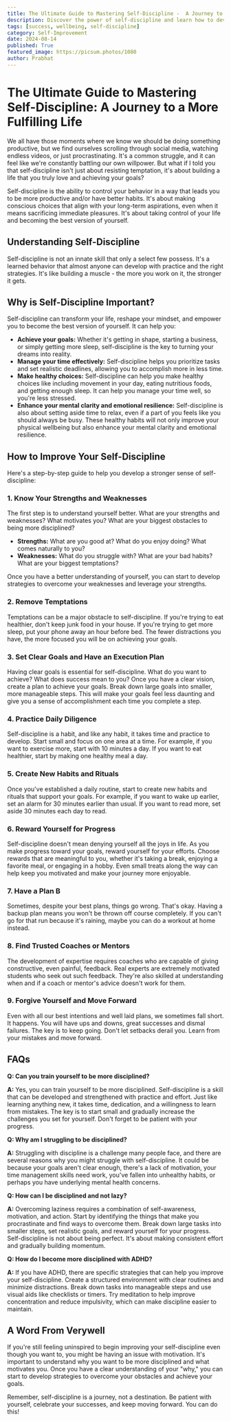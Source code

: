 ```yaml
---
title: The Ultimate Guide to Mastering Self-Discipline -  A Journey to a More Fulfilling Life
description: Discover the power of self-discipline and learn how to develop this essential skill. This comprehensive guide provides actionable steps, practical tips, and insightful strategies to help you overcome procrastination, achieve your goals, and live a more fulfilling life.
tags: [success, wellbeing, self-discipline]
category: Self-Improvement
date: 2024-08-14
published: True
featured_image: https://picsum.photos/1080
author: Prabhat
---
```


# The Ultimate Guide to Mastering Self-Discipline: A Journey to a More Fulfilling Life

We all have those moments where we know we should be doing something productive, but we find ourselves scrolling through social media, watching endless videos, or just procrastinating. It's a common struggle, and it can feel like we're constantly battling our own willpower. But what if I told you that self-discipline isn't just about resisting temptation, it's about building a life that you truly love and achieving your goals?

Self-discipline is the ability to control your behavior in a way that leads you to be more productive and/or have better habits. It's about making conscious choices that align with your long-term aspirations, even when it means sacrificing immediate pleasures. It's about taking control of your life and becoming the best version of yourself.

## Understanding Self-Discipline

Self-discipline is not an innate skill that only a select few possess. It's a learned behavior that almost anyone can develop with practice and the right strategies. It's like building a muscle - the more you work on it, the stronger it gets.

## Why is Self-Discipline Important?

Self-discipline can transform your life, reshape your mindset, and empower you to become the best version of yourself. It can help you:

* **Achieve your goals:** Whether it's getting in shape, starting a business, or simply getting more sleep, self-discipline is the key to turning your dreams into reality.
* **Manage your time effectively:** Self-discipline helps you prioritize tasks and set realistic deadlines, allowing you to accomplish more in less time.
* **Make healthy choices:** Self-discipline can help you make healthy choices like including movement in your day, eating nutritious foods, and getting enough sleep. It can help you manage your time well, so you're less stressed.
* **Enhance your mental clarity and emotional resilience:** Self-discipline is also about setting aside time to relax, even if a part of you feels like you should always be busy. These healthy habits will not only improve your physical wellbeing but also enhance your mental clarity and emotional resilience.

## How to Improve Your Self-Discipline

Here's a step-by-step guide to help you develop a stronger sense of self-discipline:

### 1. Know Your Strengths and Weaknesses

The first step is to understand yourself better. What are your strengths and weaknesses? What motivates you? What are your biggest obstacles to being more disciplined?

* **Strengths:** What are you good at? What do you enjoy doing? What comes naturally to you?
* **Weaknesses:** What do you struggle with? What are your bad habits? What are your biggest temptations?

Once you have a better understanding of yourself, you can start to develop strategies to overcome your weaknesses and leverage your strengths.

### 2. Remove Temptations

Temptations can be a major obstacle to self-discipline. If you're trying to eat healthier, don't keep junk food in your house. If you're trying to get more sleep, put your phone away an hour before bed. The fewer distractions you have, the more focused you will be on achieving your goals.

### 3. Set Clear Goals and Have an Execution Plan

Having clear goals is essential for self-discipline. What do you want to achieve? What does success mean to you? Once you have a clear vision, create a plan to achieve your goals. Break down large goals into smaller, more manageable steps. This will make your goals feel less daunting and give you a sense of accomplishment each time you complete a step.

### 4. Practice Daily Diligence

Self-discipline is a habit, and like any habit, it takes time and practice to develop. Start small and focus on one area at a time. For example, if you want to exercise more, start with 10 minutes a day. If you want to eat healthier, start by making one healthy meal a day.

### 5. Create New Habits and Rituals

Once you've established a daily routine, start to create new habits and rituals that support your goals. For example, if you want to wake up earlier, set an alarm for 30 minutes earlier than usual. If you want to read more, set aside 30 minutes each day to read.

### 6. Reward Yourself for Progress

Self-discipline doesn't mean denying yourself all the joys in life. As you make progress toward your goals, reward yourself for your efforts. Choose rewards that are meaningful to you, whether it's taking a break, enjoying a favorite meal, or engaging in a hobby. Even small treats along the way can help keep you motivated and make your journey more enjoyable.

### 7. Have a Plan B

Sometimes, despite your best plans, things go wrong. That's okay. Having a backup plan means you won't be thrown off course completely. If you can't go for that run because it's raining, maybe you can do a workout at home instead.

### 8. Find Trusted Coaches or Mentors

The development of expertise requires coaches who are capable of giving constructive, even painful, feedback. Real experts are extremely motivated students who seek out such feedback. They're also skilled at understanding when and if a coach or mentor's advice doesn't work for them.

### 9. Forgive Yourself and Move Forward

Even with all our best intentions and well laid plans, we sometimes fall short. It happens. You will have ups and downs, great successes and dismal failures. The key is to keep going. Don't let setbacks derail you. Learn from your mistakes and move forward.

##  FAQs

**Q: Can you train yourself to be more disciplined?**

**A:** Yes, you can train yourself to be more disciplined. Self-discipline is a skill that can be developed and strengthened with practice and effort. Just like learning anything new, it takes time, dedication, and a willingness to learn from mistakes. The key is to start small and gradually increase the challenges you set for yourself. Don't forget to be patient with your progress.

**Q: Why am I struggling to be disciplined?**

**A:** Struggling with discipline is a challenge many people face, and there are several reasons why you might struggle with self-discipline. It could be because your goals aren't clear enough, there's a lack of motivation, your time management skills need work, you've fallen into unhealthy habits, or perhaps you have underlying mental health concerns.

**Q: How can I be disciplined and not lazy?**

**A:** Overcoming laziness requires a combination of self-awareness, motivation, and action. Start by identifying the things that make you procrastinate and find ways to overcome them. Break down large tasks into smaller steps, set realistic goals, and reward yourself for your progress. Self-discipline is not about being perfect. It's about making consistent effort and gradually building momentum.

**Q: How do I become more disciplined with ADHD?**

**A:** If you have ADHD, there are specific strategies that can help you improve your self-discipline. Create a structured environment with clear routines and minimize distractions. Break down tasks into manageable steps and use visual aids like checklists or timers. Try meditation to help improve concentration and reduce impulsivity, which can make discipline easier to maintain.

## A Word From Verywell

If you're still feeling uninspired to begin improving your self-discipline even though you want to, you might be having an issue with motivation. It's important to understand why you want to be more disciplined and what motivates you. Once you have a clear understanding of your "why," you can start to develop strategies to overcome your obstacles and achieve your goals.

Remember, self-discipline is a journey, not a destination. Be patient with yourself, celebrate your successes, and keep moving forward. You can do this!

